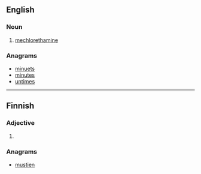 ==English==

===Noun===
{{en-noun|-}}

# [[mechlorethamine]]

===Anagrams===
* [[minuets#English|minuets]]
* [[minutes#English|minutes]]
* [[untimes#English|untimes]]

----

==Finnish==

===Adjective===
{{head|fi}}

# {{fi-form of|musta|type=adjective|case=comitative|pl=plural}}

===Anagrams===
* [[mustien#Finnish|mustien]]